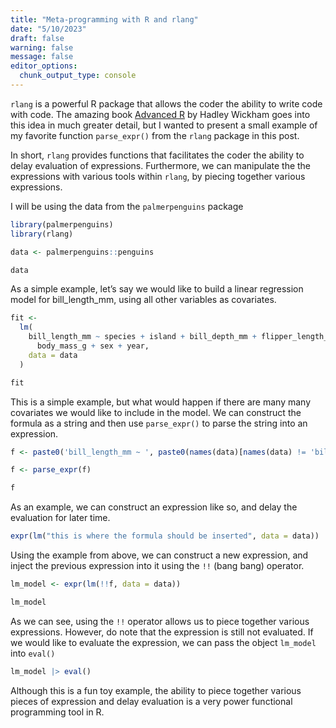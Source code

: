 ```yaml
---
title: "Meta-programming with R and rlang"
date: "5/10/2023"
draft: false
warning: false
message: false
editor_options: 
  chunk_output_type: console
---
```


`rlang` is a powerful R package that allows the coder the ability to write code with code. The amazing book [Advanced R](https://adv-r.hadley.nz/index.html) by Hadley Wickham goes into this idea in much greater detail, but I wanted to present a small example of my favorite function `parse_expr()` from the `rlang` package in this post.

In short, `rlang` provides functions that facilitates the coder the ability to delay evaluation of expressions. Furthermore, we can manipulate the the expressions with various tools within `rlang`, by piecing together various expressions.

I will be using the data from the `palmerpenguins` package

```r
library(palmerpenguins)
library(rlang)

data <- palmerpenguins::penguins

data
```

As a simple example, let's say we would like to build a linear regression model for bill_length_mm, using all other variables as covariates.

```r

fit <-
  lm(
    bill_length_mm ~ species + island + bill_depth_mm + flipper_length_mm +
      body_mass_g + sex + year,
    data = data
  )

fit
```

This is a simple example, but what would happen if there are many many covariates we would like to include in the model. We can construct the formula as a string and then use `parse_expr()` to parse the string into an expression.

```r

f <- paste0('bill_length_mm ~ ', paste0(names(data)[names(data) != 'bill_length_mm'], collapse = ' + '))

f <- parse_expr(f)

f
```

As an example, we can construct an expression like so, and delay the evaluation for later time.

```r
expr(lm("this is where the formula should be inserted", data = data))
```

Using the example from above, we can construct a new expression, and inject the previous expression into it using the `!!` (bang bang) operator.

```r
lm_model <- expr(lm(!!f, data = data))

lm_model
```

As we can see, using the `!!` operator allows us to piece together various expressions. However, do note that the expression is still not evaluated. If we would like to evaluate the expression, we can pass the object `lm_model` into `eval()`

```r
lm_model |> eval()
```

Although this is a fun toy example, the ability to piece together various pieces of expression and delay evaluation is a very power functional programming tool in R.


